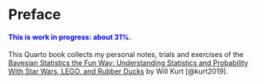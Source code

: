 # Preface {.unnumbered}

::: {.callout-note style="color: blue;"}
#### This is work in progress: about 31%.
:::

This Quarto book collects my personal notes, trials and exercises of the
[Bayesian Statistics the Fun Way: Understanding Statistics and
Probability With Star Wars, LEGO, and Rubber
Ducks](https://www.amazon.de/Bayesian-Statistics-Fun-Will-Kurt/l) by
Will Kurt [@kurt2019].
